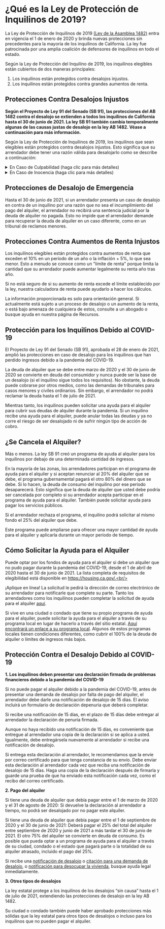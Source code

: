 
# ¿Qué es la Ley de Protección de Inquilinos de 2019?

La Ley de Protección de Inquilinos de 2019 [(Ley de la Asamblea 1482)](http://leginfo.legislature.ca.gov/faces/billNavClient.xhtml?bill_id=201920200AB1482) entra en vigencia el 1 de enero de 2020 y brinda nuevas protecciones sin precedentes para la mayoría de los inquilinos de California. La ley fue patrocinada por una amplia coalición de defensores de inquilinos en todo el estado.

Según la Ley de Protección del Inquilino de 2019, los inquilinos elegibles están cubiertos de dos maneras principales:

1. Los inquilinos están protegidos contra desalojos injustos.
2. Los inquilinos están protegidos contra grandes aumentos de renta.

## Protecciones Contra Desalojos Injustos

<b>Según el Proyecto de Ley 91 del Senado (SB 91), las protecciones del AB 1482 contra el desalojo se extienden a todos los inquilinos de California hasta el 30 de junio de 2021. La ley SB 91 también cambia temporalmente algunas de las causas justas de desalojo en la ley AB 1482.
Véase a continuación para más información.</b><br/>

Según la Ley de Protección de Inquilinos de 2019, los inquilinos que sean elegibles están protegidos contra desalojos injustos. Esto significa que su arrendador debe tener una razón válida para desalojarlo como se describe a continuación:

<details>
    <summary>En Caso de Culpabilidad (haga clic para más detalles)</summary>
    <ol>
          <li>Falta de pago del renta.</li>
          <li>
            Incumplimiento con los términos esenciales de un contrato de arrendamiento que continúa después de una notificación por escrito del derecho de resolver la violación. Si el inquilino no resuelve la violación, el arrendador puede realizar un aviso de terminación sin posibilidad de saneamiento.
          </li>
          <li>Mantener, cometer o permitir una molestia.</li>
          <li>Destrucción de propiedad o crear una molestia.</li>
          <li>
            No firmar un contrato de arrendamiento con términos
            similares después de la expiración de un contrato de arrendamiento.
          </li>
          <li>
            Actividad criminal en la propiedad, o actividad criminal o
            amenaza criminal dirigida a un propietario o administrador de la propiedad.
          </li>
          <li>Asignación y subarriendo en violación del contrato de arrendamiento.</li>
          <li>Negarse a proporcionar al propietario acceso a la unidad.</li>
          <li>Usar las instalaciones para un propósito ilegal.</li>
          <li>
            Incumplimiento por parte de un licenciatario, agente o empleado
            del propietario para desocupar después de la terminación de la relación.
          </li>
          <li>
            Si un inquilino no entrega la posesión de la unidad después de la fecha
            que el inquilino avisara que se mudaria o después de que el propietario y el
            inquilino hayan acordado por escrito que el inquilino desalojará.
          </li>
        </ol>
</details>
<details>
    <summary>En Caso de Inocencia (haga clic para más detalles)</summary>
    <ol>
          <li>
            {" "}
            El propietario o pariente del propietario se puede mudar dentro de la unidad
            solo cuando este establecido en el contrato de arrendamiento
            original o un nuevo contrato lo permita. El desalojo debe
            ser realizado por un propietario o el cónyuge, pareja
            doméstica, hijos, nietos, padres o abuelos del propietario.
            El contrato de arrendamiento original o nuevo contrato debe reservar
            el derecho de mudarse para el propietario o el cónyuge, pareja doméstica,
            hijos, nietos, padres o abuelos del propietario. <b>[Hasta el 30 de junio de
            2021, los inquilinos que no estaban previamente protegidos por la ley AB 1482
            pueden además ser desalojados si el arrendador actual ha firmado un contrato
            de venta con un comprador que tenía la intención de vivir en la unidad.]</b>
            {" "}
          </li>
          <li>Retirar la unidad del mercado de renta.</li>
          <li>
            Cuando una agencia de la ciudad o del condado requiere que la unidad
            sea desocupada debido a condiciones inhabitables.
          </li>
          <li>
            Intención de demoler o remodelar sustancialmente una unidad. “Remodelación
            sustancial” significa el reemplazo o modificación sustancial de cualquier
            sistema estructural, eléctrico, de plomería o mecánico que requiera un
            permiso, o la eliminación de material peligroso, incluido plomo, moho o
            asbesto que no se pueda lograr de manera razonable con el inquilino en
            la unidad y eso requiere que el inquilino desocupe más de treinta días.
            Las mejoras cosméticas por sí solas, que incluyen pintura, decoración y
            reparaciones menores, no califican, ni ningún trabajo que se pueda hacer
            de manera segura con el inquilino en la unidad. <b>[Hasta el 30 de junio de
            2021, la demolición o remodelación considerable debe ser para cumplir con
            las leyes o reglamentos de salud y seguridad.]</b>
          </li>
        </ol>
</details>

## Protecciones de Desalojo de Emergencia

Hasta el 30 de junio de 2021, si un arrendador presenta un caso de desalojo en contra de un inquilino por una razón que no sea el incumplimiento del pago del alquiler, el arrendador no recibirá una sentencia judicial por la deuda de alquiler no pagada. Esto no impide que el arrendador demande para recuperar la deuda de alquiler en un caso diferente, como en un tribunal de reclamos menores.

## Protecciones Contra Aumentos de Renta Injustos

Los inquilinos elegibles están protegidos contra aumentos de renta que exceden el 10% en un período de un año o la inflación + 5%, lo que sea menor. Esto a menudo se conoce como un "límite de renta" porque limita la cantidad que su arrendador puede aumentar legalmente su renta año tras año.

Si no está seguro de si su aumento de renta excede el límite establecido por la ley, nuestra <Link to="/es/calculator">calculadora de renta</Link> puede ayudarlo a hacer los cálculos.

La información proporcionada es solo para orientación general. Si actualmente está sujeto a un proceso de desalojo o un aumento de la renta, o está bajo amenaza de cualquiera de estos, consulte a un abogado o busque ayuda en nuestra página de Recursos.

## Protección para los Inquilinos Debido al COVID-19

El Proyecto de Ley 91 del Senado (SB 91), aprobada el 28 de enero de 2021, amplió las protecciones en caso de desalojo para los inquilinos que han perdido ingresos debido a la pandemia del COVID-19.<br/>

La deuda de alquiler que se debe entre marzo de 2020 y el 30 de junio de 2020 se convierte en deuda del consumidor y nunca puede ser la base de un desalojo (si el inquilino sigue todos los requisitos). No obstante, la deuda puede cobrarse por otros medios, como las demandas de tribunales para casos menores y civiles ordinarios. Sin embargo, el arrendador no podrá reclamar la deuda hasta el 1 de julio de 2021.<br/>

Mientras tanto, los inquilinos pueden solicitar una ayuda para el alquiler para cubrir sus deudas de alquiler durante la pandemia. Si un inquilino recibe una ayuda para el alquiler, puede anular todas las deudas y ya no corre el riesgo de ser desalojado ni de sufrir ningún tipo de acción de cobro.

## ¿Se Cancela el Alquiler?

Más o menos. La ley SB 91 creó un programa de ayuda al alquiler para los inquilinos por debajo de una determinada cantidad de ingresos.<br/>

En la mayoría de las zonas, los arrendadores participan en el programa de ayuda para el alquiler y si aceptan renunciar al 20% del alquiler que se debe, el programa gubernamental pagará el otro 80% del dinero que se debe. Si lo hacen, la deuda de consumo del inquilino por ese período desaparecerá. Esto significa que la deuda de alquiler que usted debe podría ser cancelada por completo si su arrendador acepta participar en el programa de ayuda para el alquiler. También puede solicitar ayuda para pagar los servicios públicos.<br/>

Si el arrendador rechaza el programa, el inquilino podrá solicitar al mismo fondo el 25% del alquiler que debe.<br/>

Este programa puede ampliarse para ofrecer una mayor cantidad de ayuda para el alquiler y aplicarla durante un mayor período de tiempo.

## Cómo Solicitar la Ayuda para el Alquiler

Puede optar por los fondos de ayuda para el alquiler si debe un alquiler que no pudo pagar durante la pandemia del COVID-19, desde el 1 de abril de 2020 hasta el 30 de junio de 2021. La lista completa de requisitos de elegibilidad está disponible en https://housing.ca.gov/.<br/>

¡Aplique en línea! La solicitud le pedirá la dirección de correo electrónico de su arrendador para notificarle que complete su parte. Tanto los arrendadores como los inquilinos pueden completar la solicitud de ayuda para el alquiler [aquí](https://housing.ca.gov/covid_rr/index.html).<br/>

Si vive en una ciudad o condado que tiene su propio programa de ayuda para el alquiler, puede solicitar la ayuda para el alquiler a través de su programa local en lugar de hacerlo a través del sitio estatal. [Aquí encontrará un enlace a su programa local](https://www.arcgis.com/apps/instant/lookup/index.html?appid=f32435102af34d24a7420ffc432a33a6&find=Oakland%252C%2520CA%252C%2520USA). Algunos de estos programas locales tienen condiciones diferentes, como cubrir el 100% de la deuda de alquiler o límites de ingresos más bajos.

## Protección Contra el Desalojo Debido al COVID-19

<b>1. Los inquilinos deben presentar una declaración firmada de problemas financieros debido a la pandemia del COVID-19</b><br/>

Si no puede pagar el alquiler debido a la pandemia del COVID-19, antes de presentar una demanda de desalojo por falta de pago del alquiler, el arrendador debe darle una notificación de desalojo de 15 días. El aviso incluirá un formulario de declaración depenuria que deberá completar.<br/>

Si recibe una notificación de 15 días, en el plazo de 15 días debe entregar al arrendador la declaración de penuria firmada.<br/>

Aunque no haya recibido una notificación de 15 días, es conveniente que entregue al arrendador una copia de la declaración si se aplica a usted. Igualmente, debe entregársela nuevamente al arrendador si recibe una notificación de desalojo.<br/>

Si entrega esta declaración al arrendador, le recomendamos que la envíe por correo certificado para que tenga constancia de su envío. Debe enviar esta declaración al arrendador cada vez que reciba una notificación de desalojo de 15 días. Haga una copia de la declaración después de firmarla y guarde una prueba de que ha enviado esta notificación cada vez, como el recibo del correo certificado.

<b>2. Pago del alquiler</b><br/>

Si tiene una deuda de alquiler que debía pagar entre el 1 de marzo de 2020 y el 31 de agosto de 2020: Si devuelve la declaración al arrendador a tiempo, no podrá ser desalojado por no pagar este alquiler.<br/>

Si tiene una deuda de alquiler que debía pagar entre el 1 de septiembre de 2020 y el 30 de junio de 2021: Deberá pagar el 25% del total del alquiler entre septiembre de 2020 y junio de 2021 a más tardar el 30 de junio de 2021. El otro 75% del alquiler se convierte en deuda de consumo. Es posible que pueda optar a un programa de ayuda para el alquiler a través de su ciudad, condado o el estado que pagará parte o la totalidad de su alquiler atrasado, incluido el pago del 25%.<br/>

Si recibe una [notificación de desalojo](https://d3n8a8pro7vhmx.cloudfront.net/makebankspay/pages/6680/attachments/original/1599783112/15-day_notice_%281%29.pdf?1599783112) o [citación para una demanda de desalojo](https://d3n8a8pro7vhmx.cloudfront.net/makebankspay/pages/6680/attachments/original/1600991516/Summons_and_Complaint_2.pdf?1600991516), o [notificación para desocupar la vivienda](https://d3n8a8pro7vhmx.cloudfront.net/makebankspay/pages/6680/attachments/original/1600465657/Notice_to_Vacate_-_Moms_4_Housing.pdf?1600465657), busque ayuda legal inmediatamente.

<b>3. Otros tipos de desalojos</b><br/>

La ley estatal protege a los inquilinos de los desalojos “sin causa” hasta el 1 de julio de 2021, extendiendo las protecciones de desalojo en la ley AB 1482.<br/>

Su ciudad o condado también puede haber aprobado protecciones más sólidas que la ley estatal para otros tipos de desalojos o incluso para los inquilinos que no pueden pagar el alquiler.
